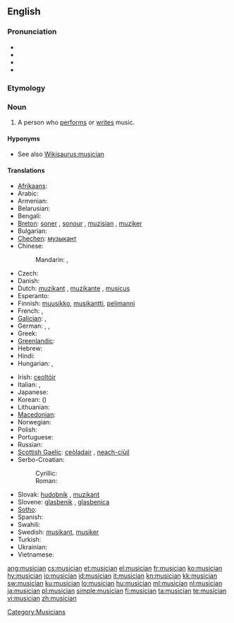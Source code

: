 {{wikipedia|dab=musician}}
==English==

===Pronunciation===
* {{hyphenation|mu|si|cian}}
* {{IPA|/mjuˈzɪʃən/}}
* {{audio|en-us-musician.ogg|Audio (US)}}
* {{rhymes|ɪʃən}}

===Etymology===
{{suffix|music|ian}}

===Noun===
{{en-noun}}

# A person who [[perform]]s or [[write]]s music.

====Hyponyms====
* See also [[Wikisaurus:musician]]

====Translations====
{{trans-top|person who performs or writes music}}
* [[Afrikaans]]: {{t|af|musikant|xs=Afrikaans}}
* Arabic: {{t|ar|موسيقي|m|tr=musiiqiy|sc=Arab}}
* Armenian: {{t-|hy|երաժիշտ|tr=eražišt}}
* Belarusian: {{t|be|музыкант|m|tr=muzykánt|sc=Cyrl}}
* Bengali: {{t|bn|বাদক|tr=bādak|sc=Beng}}
* [[Breton]]: [[soner]] {{m}}, [[sonour]] {{m}}, [[muzisian]] {{m}}, [[muziker]] {{m}}
* Bulgarian: {{t|bg|музикант|m|tr=muzikánt|sc=Cyrl}}
* [[Chechen]]: [[музыкант]]
* Chinese:
*: Mandarin: {{t|zh|音樂家|sc=Hani}}, {{t|zh|音乐家|tr=yīnyuèjiā|sc=Hani}}
* Czech: {{t-|cs|hudebník|m}}
* Danish: {{t|da|musiker}}
* Dutch: [[muzikant]] {{m}}, [[muzikante]] {{f}}, [[musicus]] {{m|f}}
* Esperanto: {{t-|eo|muzikisto|xs=Esperanto}}
* Finnish: [[muusikko]], [[musikantti]], [[pelimanni]]
* French: {{t+|fr|musicien|m}}, {{t+|fr|musicienne|f}}
* [[Galician]]: {{t+|gl|músico|m|xs=Galician}}, {{t+|gl|música|f|xs=Galician}}
* German: {{t+|de|Musikant|m}}, {{t+|de|Musiker|m}}, {{t+|de|Musikerin|f}}
* Greek: {{t+|el|μουσικός|m|f|tr=musikós}}
* [[Greenlandic]]: {{t-|kl|nipilersortartoq|xs=Greenlandic}}
* Hebrew: {{t|he|מוזיקאי|sc=Hebr}}
* Hindi: {{t|hi|संगीतकार|tr=sãṅgītakār|sc=Deva}}
* Hungarian: {{t+|hu|zenész}}, {{t-|hu|muzsikus}}
{{trans-mid}}
* Irish: [[ceoltóir]]
* Italian: {{t+|it|musicista|m|f}}, {{t+|it|musico|m}}
* Japanese: {{t|ja|音楽家|tr=おんがくか, ongakuka|sc=Jpan}}
* Korean: {{t|ko|음악가|tr=eumakga|sc=Kore}} ({{t|ko|音樂家|sc=Kore}})
* Lithuanian: {{t-|lt|muzikantas|xs=Lithuanian}}
* [[Macedonian]]: {{t|mk|музичар|m|tr=muzičar|sc=Cyrl}}
* Norwegian: {{t-|no|musiker|m}}
* Polish: {{t+|pl|muzyk|m}}
* Portuguese: {{t+|pt|músico|m}}
* Russian: {{t+|ru|музыкант|m|tr=muzykánt}}
* [[Scottish Gaelic]]: [[ceòladair]] {{m}}, [[neach-ciùil]] {{m}}
* Serbo-Croatian:
*: Cyrillic: {{t|sh|музичар|m}}
*: Roman: {{t|sh|muzičar|m}}
* Slovak: [[hudobník]] {{m}}, [[muzikant]] {{m}}
* Slovene: [[glasbenik]] {{m}}, [[glasbenica]] {{f}}
* [[Sotho]]: {{t|st|sebini|xs=Sotho}}
* Spanish: {{t+|es|músico|es}}
* Swahili: {{t+|sw|mwimbaji|xs=Swahili}}
* Swedish: [[musikant]], [[musiker]]
* Turkish: {{t+|tr|müzisyen}}
* Ukrainian: {{t|uk|музикант|m|tr=muzykánt|sc=Cyrl}}
* Vietnamese: {{t|vi|nhạc sĩ}}
{{trans-bottom}}

[[Category:Musicians]]

[[ang:musician]]
[[cs:musician]]
[[et:musician]]
[[el:musician]]
[[fr:musician]]
[[ko:musician]]
[[hy:musician]]
[[io:musician]]
[[id:musician]]
[[it:musician]]
[[kn:musician]]
[[kk:musician]]
[[sw:musician]]
[[ku:musician]]
[[lo:musician]]
[[hu:musician]]
[[ml:musician]]
[[nl:musician]]
[[ja:musician]]
[[pl:musician]]
[[simple:musician]]
[[fi:musician]]
[[ta:musician]]
[[te:musician]]
[[vi:musician]]
[[zh:musician]]